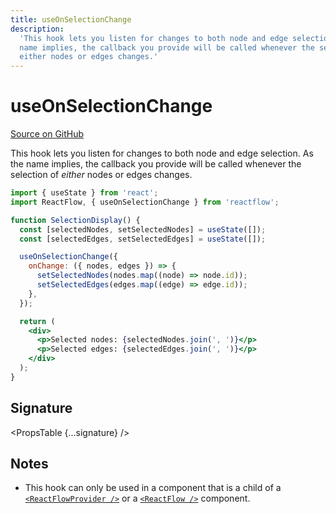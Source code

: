 ```yaml
---
title: useOnSelectionChange
description:
  'This hook lets you listen for changes to both node and edge selection. As the
  name implies, the callback you provide will be called whenever the selection of
  either nodes or edges changes.'
---
```



# useOnSelectionChange

[Source on GitHub](https://github.com/xyflow/xyflow/blob/v11/packages/core/src/hooks/useOnSelectionChange.ts/#L10)

This hook lets you listen for changes to both node and edge selection. As the
name implies, the callback you provide will be called whenever the selection of
_either_ nodes or edges changes.

```jsx
import { useState } from 'react';
import ReactFlow, { useOnSelectionChange } from 'reactflow';

function SelectionDisplay() {
  const [selectedNodes, setSelectedNodes] = useState([]);
  const [selectedEdges, setSelectedEdges] = useState([]);

  useOnSelectionChange({
    onChange: ({ nodes, edges }) => {
      setSelectedNodes(nodes.map((node) => node.id));
      setSelectedEdges(edges.map((edge) => edge.id));
    },
  });

  return (
    <div>
      <p>Selected nodes: {selectedNodes.join(', ')}</p>
      <p>Selected edges: {selectedEdges.join(', ')}</p>
    </div>
  );
}
```

## Signature

<PropsTable {...signature} />

## Notes

- This hook can only be used in a component that is a child of a
  [`<ReactFlowProvider />`](/api-reference/react-flow-provider) or a
  [`<ReactFlow />`](/api-reference/react-flow) component.
